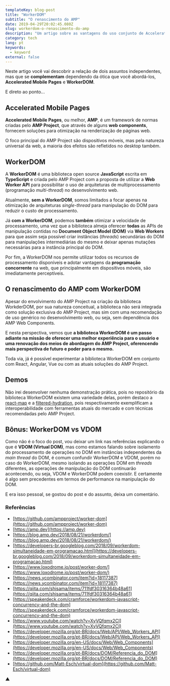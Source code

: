 ```yaml
---
templateKey: blog-post
title: "WorkerDOM"
subtitle: "O renascimento do AMP"
date: 2019-04-29T20:02:45.080Z
slug: workerdom-o-renascimento-do-amp
description: "Um artigo sobre as vantagens do uso conjunto de Accelerated Mobile Pages (AMP) e WorkerDOM."
category: tech
lang: pt
keywords:
  - keyword
external: false
---
```


Neste artigo você vai descobrir a relação de dois assuntos independentes, mas que se **complementam** dependendo da ótica que você abordá-los, **Accelerated Mobile Pages** e **WorkerDOM**.

E direto ao ponto...

## Accelerated Mobile Pages

**Accelerated Mobile Pages**, ou melhor, **AMP**, é um framework de normas criadas pelo **AMP Project**, que através de alguns **web components**, fornecem soluções para otimização na renderização de páginas web.

O foco principal do AMP Project são dispositivos móveis, mas pela natureza universal da web, a maioria dos efeitos são refletidos no desktop também.

## WorkerDOM

A **WorkerDOM** é uma biblioteca open source **JavaScript** escrita em **TypeScript** e criada pelo AMP Project com a proposta de utilizar a **Web Worker API** para possibilitar o uso de arquiteturas de multiprocessamento (programação _multi-thread_) no desenvolvimento web.

Atualmente, **sem a WorkerDOM**, somos limitados a focar apenas na otimização de arquiteturas _single-thread_ para manipulação do DOM para reduzir o custo de processamento.

Já **com a WorkerDOM**, podemos **também** otimizar a velocidade de processamento, uma vez que a biblioteca almeja oferecer **todas** as APIs de manipulação contidas no **Document Object Model (DOM)** via **Web Workers** para que assim seja possível criar instâncias (_threads_) secundárias do DOM para manipulações intermediárias do mesmo e deixar apenas mutações necessárias para a instância principal do DOM.

Por fim, a WorkerDOM nos permite utilizar todos os recursos de processamento disponíveis e adotar vantagens da **programação concorrente** na web, que principalmente em dispositivos móveis, são imediatamente perceptíveis.

## O renascimento do AMP com WorkerDOM

Apesar do envolvimento do AMP Project na criação da biblioteca WorkderDOM, por sua natureza conceitual, a biblioteca não será integrada como solução exclusiva do AMP Project, mas sim com uma recomendação de uso genérico no desenvolvimento web, ou seja, sem dependência dos AMP Web Components.

E nesta perspectiva, vemos que **a biblioteca WorkerDOM é um passo adiante na missão de oferecer uma melhor experiência para o usuário e uma renovação dos meios de abordagem do AMP Project, oferencendo mais perspectiva de futuro e poder para o mesmo.**

Toda via, já é possível experimentar a biblioteca WorkerDOM em conjunto com React, Angular, Vue ou com as atuais soluções do AMP Project.

## Demos

Não irei desenvolver nenhuma demonstração prática, pois no repositório da biblioteca WorkerDOM existem uma variedade delas, porém destaco a [react-map](https://github.com/ampproject/worker-dom/tree/master/demo/react-map) e a [filtered-hydration](https://github.com/ampproject/worker-dom/tree/master/demo/filtered-hydration), pois respectivamente exemplificam a interoperabilidade com ferramentas atuais do mercado e com técnicas recomendadas pelo AMP Project.

## Bônus: WorkerDOM vs VDOM

Como não é o foco do post, vou deixar um link nas referências explicando o que é **VDOM (Virtual DOM)**, mas como estamos falando sobre isolamento do processamento de operações no DOM em instâncias independentes da _main thread_ do DOM, é comum confundir WorkerDOM e VDOM, porém no caso do WorkerDOM, mesmo isolando as operações DOM em _threads_ diferentes, as operações de manipulação do DOM continuarão acontecendo, ou seja, VDOM e WorkerDOM podem coexistir. E certamente é algo sem precedentes em termos de performance na manipulação do DOM.

E era isso pessoal, se gostou do post e do assunto, deixa um comentário.

### Referências

- [https://github.com/ampproject/worker-dom](https://github.com/ampproject/worker-dom)
- [https://amp.dev](https://amp.dev)
- [https://blog.amp.dev/2018/08/21/workerdom/](https://blog.amp.dev/2018/08/21/workerdom/)
- [https://developers-br.googleblog.com/2018/09/workerdom-simultaneidade-em-programacao.html](https://developers-br.googleblog.com/2018/09/workerdom-simultaneidade-em-programacao.html)
- [https://www.loxodrome.io/post/worker-dom/](https://www.loxodrome.io/post/worker-dom/)
- [https://news.ycombinator.com/item?id=18117387](https://news.ycombinator.com/item?id=18117387)
- [https://qiita.com/shisama/items/711fdf30316364b48a61](https://qiita.com/shisama/items/711fdf30316364b48a61)
- [https://speakerdeck.com/cramforce/workerdom-javascript-concurrency-and-the-dom](https://speakerdeck.com/cramforce/workerdom-javascript-concurrency-and-the-dom)
- [https://www.youtube.com/watch?v=XyVQfqmx2CI](https://www.youtube.com/watch?v=XyVQfqmx2CI)
- [https://developer.mozilla.org/pt-BR/docs/Web/API/Web_Workers_API](https://developer.mozilla.org/pt-BR/docs/Web/API/Web_Workers_API)
- [https://developer.mozilla.org/en-US/docs/Web/Web_Components](https://developer.mozilla.org/en-US/docs/Web/Web_Components)
- [https://developer.mozilla.org/pt-BR/docs/DOM/Referencia_do_DOM](https://developer.mozilla.org/pt-BR/docs/DOM/Referencia_do_DOM)
- [https://github.com/Matt-Esch/virtual-dom](https://github.com/Matt-Esch/virtual-dom)

▲

